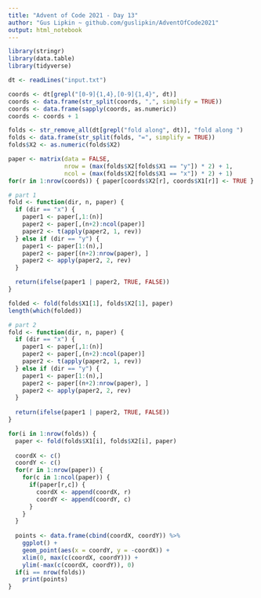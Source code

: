 ```yaml
---
title: "Advent of Code 2021 - Day 13"
author: "Gus Lipkin ~ github.com/guslipkin/AdventOfCode2021"
output: html_notebook
---
```


```r
library(stringr)
library(data.table)
library(tidyverse)

dt <- readLines("input.txt")

coords <- dt[grepl("[0-9]{1,4},[0-9]{1,4}", dt)]
coords <- data.frame(str_split(coords, ",", simplify = TRUE))
coords <- data.frame(sapply(coords, as.numeric))
coords <- coords + 1

folds <- str_remove_all(dt[grepl("fold along", dt)], "fold along ")
folds <- data.frame(str_split(folds, "=", simplify = TRUE))
folds$X2 <- as.numeric(folds$X2)

paper <- matrix(data = FALSE,
                nrow = (max(folds$X2[folds$X1 == "y"]) * 2) + 1,
                ncol = (max(folds$X2[folds$X1 == "x"]) * 2) + 1)
for(r in 1:nrow(coords)) { paper[coords$X2[r], coords$X1[r]] <- TRUE }
```

```r
# part 1
fold <- function(dir, n, paper) {
  if (dir == "x") {
    paper1 <- paper[,1:(n)]
    paper2 <- paper[,(n+2):ncol(paper)]
    paper2 <- t(apply(paper2, 1, rev))
  } else if (dir == "y") {
    paper1 <- paper[1:(n),]
    paper2 <- paper[(n+2):nrow(paper), ]
    paper2 <- apply(paper2, 2, rev)
  }

  return(ifelse(paper1 | paper2, TRUE, FALSE))
}

folded <- fold(folds$X1[1], folds$X2[1], paper)
length(which(folded))
```


```r
# part 2
fold <- function(dir, n, paper) {
  if (dir == "x") {
    paper1 <- paper[,1:(n)]
    paper2 <- paper[,(n+2):ncol(paper)]
    paper2 <- t(apply(paper2, 1, rev))
  } else if (dir == "y") {
    paper1 <- paper[1:(n),]
    paper2 <- paper[(n+2):nrow(paper), ]
    paper2 <- apply(paper2, 2, rev)
  }
  
  return(ifelse(paper1 | paper2, TRUE, FALSE))
}

for(i in 1:nrow(folds)) {
  paper <- fold(folds$X1[i], folds$X2[i], paper)
  
  coordX <- c()
  coordY <- c()
  for(r in 1:nrow(paper)) {
    for(c in 1:ncol(paper)) {
      if(paper[r,c]) {
        coordX <- append(coordX, r)
        coordY <- append(coordY, c)
      }
    }
  }
  
  points <- data.frame(cbind(coordX, coordY)) %>%
    ggplot() +
    geom_point(aes(x = coordY, y = -coordX)) +
    xlim(0, max(c(coordX, coordY))) +
    ylim(-max(c(coordX, coordY)), 0)
  if(i == nrow(folds))
    print(points)
}
```

